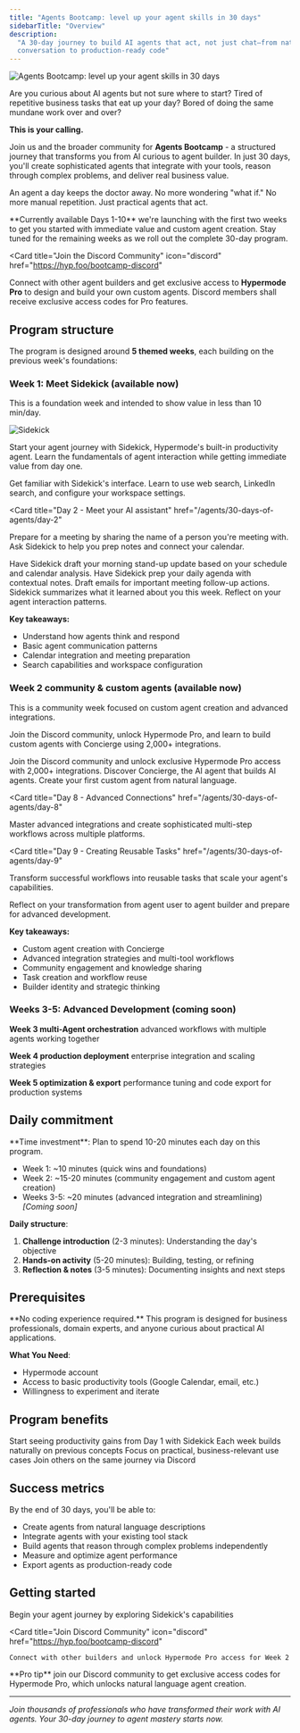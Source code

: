 ```yaml
---
title: "Agents Bootcamp: level up your agent skills in 30 days"
sidebarTitle: "Overview"
description:
  "A 30-day journey to build AI agents that act, not just chat—from natural
  conversation to production-ready code"
---
```


![Agents Bootcamp: level up your agent skills in 30 days](/images/agents/30-days-of-agents/thirty_days_splash.png)

Are you curious about AI agents but not sure where to start? Tired of repetitive
business tasks that eat up your day? Bored of doing the same mundane work over
and over?

**This is your calling.**

Join us and the broader community for **Agents Bootcamp** - a structured journey
that transforms you from AI curious to agent builder. In just 30 days, you'll
create sophisticated agents that integrate with your tools, reason through
complex problems, and deliver real business value.

An agent a day keeps the doctor away. No more wondering "what if." No more
manual repetition. Just practical agents that act.

<Note>
  **Currently available Days 1-10** we're launching with the first two weeks to
  get you started with immediate value and custom agent creation. Stay tuned for
  the remaining weeks as we roll out the complete 30-day program.
</Note>

<Card
  title="Join the Discord Community"
  icon="discord"
  href="https://hyp.foo/bootcamp-discord"
>
  Connect with other agent builders and get exclusive access to **Hypermode
  Pro** to design and build your own custom agents. Discord members shall
  receive exclusive access codes for Pro features.
</Card>

## Program structure

The program is designed around **5 themed weeks**, each building on the previous
week's foundations:

### Week 1: Meet Sidekick (available now)

This is a foundation week and intended to show value in less than 10 min/day.

![Sidekick](/images/agents/30-days-of-agents/sidekick-about.png)

Start your agent journey with Sidekick, Hypermode's built-in productivity agent.
Learn the fundamentals of agent interaction while getting immediate value from
day one.

<CardGroup cols={2}>
  <Card
    title="Day 1 - Introduction to Sidekick"
    href="/agents/30-days-of-agents/day-1"
  >
    Get familiar with Sidekick's interface. Learn to use web search, LinkedIn search, and configure your workspace settings.
  </Card>

<Card
  title="Day 2 - Meet your AI assistant"
  href="/agents/30-days-of-agents/day-2"
>
  Prepare for a meeting by sharing the name of a person you're meeting with. Ask
  Sidekick to help you prep notes and connect your calendar.
</Card>

<Card title="Day 3 - Connect & update" href="/agents/30-days-of-agents/day-3">
  Have Sidekick draft your morning stand-up update based on your schedule and
  calendar analysis.
</Card>

<Card title="Day 4 - Daily agenda prep" href="/agents/30-days-of-agents/day-4">
  Have Sidekick prep your daily agenda with contextual notes. Draft emails for
  important meeting follow-up actions.
</Card>

  <Card title="Day 5 - Reflection Friday" href="/agents/30-days-of-agents/day-5">
    Sidekick summarizes what it learned about you this week. Reflect on your
    agent interaction patterns.
  </Card>
</CardGroup>

**Key takeaways:**

- Understand how agents think and respond
- Basic agent communication patterns
- Calendar integration and meeting preparation
- Search capabilities and workspace configuration

### Week 2 community & custom agents (available now)

This is a community week focused on custom agent creation and advanced
integrations.

Join the Discord community, unlock Hypermode Pro, and learn to build custom
agents with Concierge using 2,000+ integrations.

<CardGroup cols={2}>
  <Card
    title="Day 6 - Unlock Hypermode Pro"
    href="/agents/30-days-of-agents/day-6"
  >
    Join the Discord community and unlock exclusive Hypermode Pro access with 2,000+ integrations.
  </Card>

<Card title="Day 7 - Meet Concierge" href="/agents/30-days-of-agents/day-7">
  Discover Concierge, the AI agent that builds AI agents. Create your first
  custom agent from natural language.
</Card>

<Card
  title="Day 8 - Advanced Connections"
  href="/agents/30-days-of-agents/day-8"
>
  Master advanced integrations and create sophisticated multi-step workflows
  across multiple platforms.
</Card>

<Card
  title="Day 9 - Creating Reusable Tasks"
  href="/agents/30-days-of-agents/day-9"
>
  Transform successful workflows into reusable tasks that scale your agent's
  capabilities.
</Card>

  <Card title="Day 10 - Week 2 Reflection" href="/agents/30-days-of-agents/day-10">
    Reflect on your transformation from agent user to agent builder and prepare for advanced development.
  </Card>
</CardGroup>

**Key takeaways:**

- Custom agent creation with Concierge
- Advanced integration strategies and multi-tool workflows
- Community engagement and knowledge sharing
- Task creation and workflow reuse
- Builder identity and strategic thinking

### Weeks 3-5: Advanced Development (coming soon)

**Week 3 multi-Agent orchestration** advanced workflows with multiple agents
working together

**Week 4 production deployment** enterprise integration and scaling strategies

**Week 5 optimization & export** performance tuning and code export for
production systems

## Daily commitment

<Info>
**Time investment**: Plan to spend 10-20 minutes each day on this program.

- Week 1: ~10 minutes (quick wins and foundations)
- Week 2: ~15-20 minutes (community engagement and custom agent creation)
- Weeks 3-5: ~20 minutes (advanced integration and streamlining) _[Coming soon]_

</Info>

**Daily structure**:

1. **Challenge introduction** (2-3 minutes): Understanding the day's objective
2. **Hands-on activity** (5-20 minutes): Building, testing, or refining
3. **Reflection & notes** (3-5 minutes): Documenting insights and next steps

## Prerequisites

<Warning>
  **No coding experience required.** This program is designed for business
  professionals, domain experts, and anyone curious about practical AI
  applications.
</Warning>

**What You Need**:

- Hypermode account
- Access to basic productivity tools (Google Calendar, email, etc.)
- Willingness to experiment and iterate

## Program benefits

<CardGroup cols={2}>
  <Card title="Immediate value" icon="bolt">
    Start seeing productivity gains from Day 1 with Sidekick
  </Card>

<Card title="Progressive learning" icon="stairs">
  Each week builds naturally on previous concepts
</Card>

<Card title="Real-world application" icon="building">
  Focus on practical, business-relevant use cases
</Card>

  <Card title="Community support" icon="users">
    Join others on the same journey via Discord
  </Card>
</CardGroup>

## Success metrics

By the end of 30 days, you'll be able to:

- Create agents from natural language descriptions
- Integrate agents with your existing tool stack
- Build agents that reason through complex problems independently
- Measure and optimize agent performance
- Export agents as production-ready code

## Getting started

<CardGroup cols={2}>
  <Card
    title="Start Day 1: Introduction to Sidekick"
    icon="play"
    href="/agents/30-days-of-agents/day-1"
  >
    Begin your agent journey by exploring Sidekick's capabilities
  </Card>

  <Card
    title="Join Discord Community"
    icon="discord"
    href="https://hyp.foo/bootcamp-discord"
  >
    Connect with other builders and unlock Hypermode Pro access for Week 2
  </Card>
</CardGroup>

<Tip>
  **Pro tip** join our Discord community to get exclusive access codes for
  Hypermode Pro, which unlocks natural language agent creation.
</Tip>

---

_Join thousands of professionals who have transformed their work with AI agents.
Your 30-day journey to agent mastery starts now._
